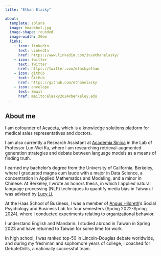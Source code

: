 ```yaml
---
title: "Ethan Elasky"

about: 
  template: solana
  image: headshot.jpg
  image-shape: rounded
  image-width: 20em
  links:
    - icon: linkedin
      text: LinkedIn
      href: https://www.linkedin.com/in/ethanelasky/
    - icon: twitter
      text: Twitter
      href: https://twitter.com/elaskyethan
    - icon: github
      text: GitHub
      href: https://github.com/ethanelasky
    - icon: envelope
      text: Email
      href: mailto:elasky2024@berkeley.edu
---
```


## About me
I am cofounder of [Acaceta](acaceta.com), which is a knowledge solutions platform for medical sales representatives and doctors.

I am also currently a Research Assistant at [Academia Sinica](https://www.sinica.edu.tw/en/) in the Lab of Professor Lun-Wei Ku, where I am researching retrieval-augmented generation strategies and debate between language models as a means of finding truth.

I earned my bachelor's degree from the University of California, Berkeley, where I graduated magna cum laude with a major in Data Science, a concentration in Applied Mathematics and Modeling, and a minor in Chinese. At Berkeley, I wrote an honors thesis, in which I applied natural language processing (NLP) techniques to quantify media bias in Taiwan. I was advised by [Lucy Li](https://lucy3.github.io).

At the Haas School of Business, I was a member of [Angus Hildreth](https://www.johnson.cornell.edu/faculty-research/faculty/jdh362/)'s Social Psychology and Business Lab for four semesters (Spring 2022-Spring 2024), where I conducted experiments relating to organizational behavior.

I understand English and Mandarin. I studied abroad in Taiwan in Spring 2023 and have returned to Taiwan for some time for work.

In high school, I was ranked top-50 in Lincoln-Douglas debate worldwide, and during my freshman and sophomore years of college, I coached for DebateDrills, a nationally successful team.